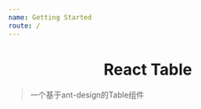 ```yaml
---
name: Getting Started
route: /
---
```


<div align="center">
  <h1>React Table</h1>
</div>

> 一个基于ant-design的Table组件


<Playground>
  <Table
    columns={[
      {
        title: '姓名',
        dataIndex: 'name',
        key: 'name',
      },
      {
        title: '年龄',
        dataIndex: 'age',
        key: 'age',
        filters: [
          {
            text: 'London',
            value: 'London',
          },
          {
            text: 'New York',
            value: 'New York',
          },
        ],
      },
      {
        title: '住址',
        dataIndex: 'address',
        key: 'address',
      },
    ]}
    data={{
      list: [
        {
          id: '1',
          name: '胡彦斌',
          age: 32,
          address: '西湖区湖底公园1号',
        },
        {
          id: '2',
          name: '胡彦祖',
          age: 42,
          address: '西湖区湖底公园1号',
        },
      ]
    }}
  />
</Playground>


